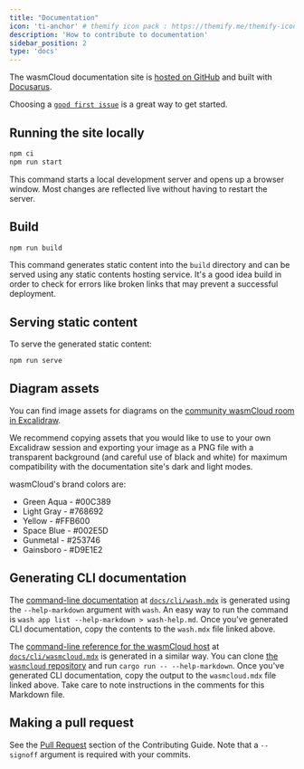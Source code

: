 ```yaml
---
title: "Documentation"
icon: 'ti-anchor' # themify icon pack : https://themify.me/themify-icons
description: 'How to contribute to documentation'
sidebar_position: 2
type: 'docs'
---
```


The wasmCloud documentation site is [hosted on GitHub](https://github.com/wasmCloud/wasmcloud.com) and built with [Docusarus](https://docusaurus.io/).

Choosing a [`good first issue`](https://github.com/wasmCloud/wasmcloud.com/issues?q=is%3Aopen+is%3Aissue+label%3A%22good+first+issue%22) is a great way to get started. 

## Running the site locally

```bash
npm ci
npm run start
```

This command starts a local development server and opens up a browser window. Most changes are reflected live without having to restart the server.

## Build

```bash
npm run build
```

This command generates static content into the `build` directory and can be served using any static contents hosting service. It's a good idea build in order to check for errors like broken links that may prevent a successful deployment. 

## Serving static content

To serve the generated static content:

```bash
npm run serve
```

## Diagram assets

You can find image assets for diagrams on the [community wasmCloud room in Excalidraw](https://excalidraw.com/#json=iHIzqpeDMnzn3Wq78Qwv8,8cEWBZDy2DIlUGGzf2rWHg). 

We recommend copying assets that you would like to use to your own Excalidraw session and exporting your image as a PNG file with a transparent background (and careful use of black and white) for maximum compatibility with the documentation site's dark and light modes.

wasmCloud's brand colors are:

- Green Aqua - #00C389
- Light Gray - #768692
- Yellow - #FFB600
- Space Blue - #002E5D
- Gunmetal - #253746
- Gainsboro - #D9E1E2

## Generating CLI documentation

The [command-line documentation](/docs/cli/wash) at [`docs/cli/wash.mdx`](https://github.com/wasmCloud/wasmcloud.com/tree/main/docs/cli/wash.mdx) is generated using the `--help-markdown` argument with `wash`. An easy way to run the command is `wash app list --help-markdown > wash-help.md`. Once you've generated CLI documentation, copy the contents to the `wash.mdx` file linked above.

The [command-line reference for the wasmCloud host](/docs/cli/wasmcloud) at [`docs/cli/wasmcloud.mdx`](https://github.com/wasmCloud/wasmcloud.com/blob/main/docs/cli/wasmcloud.mdx) is generated in a similar way. You can clone [the `wasmcloud` repository](https://github.com/wasmCloud/wasmCloud/) and run `cargo run -- --help-markdown`. Once you've generated CLI documentation, copy the output to the `wasmcloud.mdx` file linked above. Take care to note instructions in the comments for this Markdown file.

## Making a pull request

See the [Pull Request](/docs/contributing/contributing-guide#pull-requests) section of the Contributing Guide. Note that a `--signoff` argument is required with your commits. 
